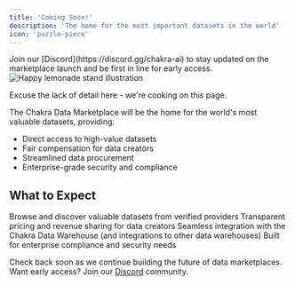 ```yaml
---
title: 'Coming Soon!'
description: 'The home for the most important datasets in the world'
icon: 'puzzle-piece'
---
```


<Note>
  Join our [Discord](https://discord.gg/chakra-ai) to stay updated on the
  marketplace launch and be first in line for early access.
</Note>
<img src='/images/cooking.webp' alt='Happy lemonade stand illustration' />
<p className='text-sm text-center italic'>
  Excuse the lack of detail here - we're cooking on this page.
</p>

The Chakra Data Marketplace will be the home for the world's most valuable
datasets, providing:

- Direct access to high-value datasets
- Fair compensation for data creators
- Streamlined data procurement
- Enterprise-grade security and compliance

## What to Expect

<CardGroup cols={2}>
  <Card title='Dataset Discovery' icon='magnifying-glass'>
    Browse and discover valuable datasets from verified providers
  </Card>
  <Card title='Fair Pricing' icon='money-bill'>
    Transparent pricing and revenue sharing for data creators
  </Card>
  <Card title='Easy Integration' icon='plug'>
    Seamless integration with the Chakra Data Warehouse (and integrations to
    other data warehouses)
  </Card>
  <Card title='Enterprise Ready' icon='building'>
    Built for enterprise compliance and security needs
  </Card>
</CardGroup>

Check back soon as we continue building the future of data marketplaces. Want early access? Join our [Discord](https://discord.gg/chakra-ai) community.
